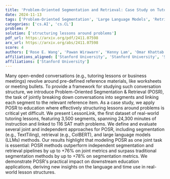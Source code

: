```yaml
---
title: 'Problem-Oriented Segmentation and Retrieval: Case Study on Tutoring Conversations'
date: 2024-11-13
tags: ['Problem-Oriented Segmentation', 'Large Language Models', 'Retrieval Approaches', 'Tutoring Conversations', 'Conversation Structure', 'Education Applications', 'Retrieval', 'LessonLink Dataset', 'Segmentation Approaches']
categories: ['cs.AI', 'cs.CL']
problem: P
solution: ['structuring lessons around problems']
pdf_url: https://arxiv.org/pdf/2411.07598
arx_url: https://arxiv.org/abs/2411.07598
score: 4
authors: ['Rose E. Wang', 'Pawan Wirawarn', 'Kenny Lam', 'Omar Khattab', 'Dorottya Demszky']
affiliations_aligned: ['Stanford University', 'Stanford University', 'Stanford University', 'Stanford University', 'Stanford University']
affiliations: ['Stanford University']
---
```



Many open-ended conversations (e.g., tutoring lessons or business meetings) revolve around pre-defined reference materials, like worksheets or meeting bullets. To provide a framework for studying such conversation structure, we introduce Problem-Oriented Segmentation & Retrieval (POSR), the task of jointly breaking down conversations into segments and linking each segment to the relevant reference item. As a case study, we apply POSR to education where effectively structuring lessons around problems is critical yet difficult. We present LessonLink, the first dataset of real-world tutoring lessons, featuring 3,500 segments, spanning 24,300 minutes of instruction and linked to 116 SAT math problems. We define and evaluate several joint and independent approaches for POSR, including segmentation (e.g., TextTiling), retrieval (e.g., ColBERT), and large language models (LLMs) methods. Our results highlight that modeling POSR as one joint task is essential: POSR methods outperform independent segmentation and retrieval pipelines by up to +76% on joint metrics and surpass traditional segmentation methods by up to +78% on segmentation metrics. We demonstrate POSR's practical impact on downstream education applications, deriving new insights on the language and time use in real-world lesson structures.